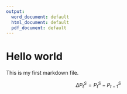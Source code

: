 ---
output:
  word_document: default
  html_document: default
  pdf_document: default
---
# Hello world
This is my first markdown file.

$$\Delta P_{t}^S =P_t^S - P_{t-1}^S  $$